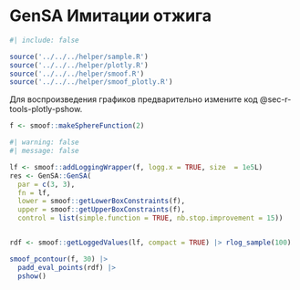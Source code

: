 # GenSA Имитации отжига {#sec-r-tools-solver-evolutionary-gensa}

```r
#| include: false

source('../../../helper/sample.R')
source('../../../helper/plotly.R')
source('../../../helper/smoof.R')
source('../../../helper/smoof_plotly.R')
```

::: callout-important
Для воспроизведения графиков предварительно измените код @sec-r-tools-plotly-pshow.
:::

```r
f <- smoof::makeSphereFunction(2)
```

```r
#| warning: false
#| message: false

lf <- smoof::addLoggingWrapper(f, logg.x = TRUE, size  = 1e5L)
res <- GenSA::GenSA(
  par = c(3, 3),
  fn = lf,
  lower = smoof::getLowerBoxConstraints(f),
  upper = smoof::getUpperBoxConstraints(f),
  control = list(simple.function = TRUE, nb.stop.improvement = 15))


rdf <- smoof::getLoggedValues(lf, compact = TRUE) |> rlog_sample(100)

smoof_pcontour(f, 30) |> 
  padd_eval_points(rdf) |>
  pshow()
```
